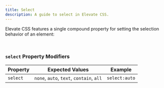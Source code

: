 ```yaml
---
title: Select
description: A guide to select in Elevate CSS.
---
```


Elevate CSS features a single compound property for setting the selection behavior of an element:

<br/>

### `select` Property Modifiers

| Property   | Expected Values | Example     |
|------------|--------------------|-----------------------|
| `select` |  `none`, `auto`, `text`, `contain`, `all` |  `select:auto`  |